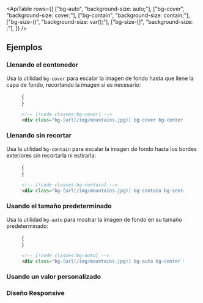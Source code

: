 

<ApiTable
  rows={[
    ["bg-auto", "background-size: auto;"],
    ["bg-cover", "background-size: cover;"],
    ["bg-contain", "background-size: contain;"],
    ["bg-size-(<custom-property>)", "background-size: var(<custom-property>);"],
    ["bg-size-[<value>]", "background-size: <value>;"],
  ]}
/>

## Ejemplos

### Llenando el contenedor

Usa la utilidad `bg-cover` para escalar la imagen de fondo hasta que llene la capa de fondo, recortando la imagen si es necesario:

<Figure>

<Example>
  {
    <div className="relative mx-auto flex w-56 items-center justify-center overflow-hidden rounded-lg sm:w-96">
      <div className="absolute inset-0">
        <Stripes border className="h-full rounded-lg" />
      </div>
      <div className="relative z-10 h-48 w-full bg-[url(https://images.unsplash.com/photo-1554629947-334ff61d85dc?ixid=MnwxMjA3fDB8MHxwaG90by1wYWdlfHx8fGVufDB8fHx8&ixlib=rb-1.2.1&auto=format&fit=crop&w=512&h=640&q=80)] bg-cover bg-center bg-no-repeat"></div>
    </div>
  }
</Example>

```html
<!-- [!code classes:bg-cover] -->
<div class="bg-[url(/img/mountains.jpg)] bg-cover bg-center"></div>
```

</Figure>

### Llenando sin recortar

Usa la utilidad `bg-contain` para escalar la imagen de fondo hasta los bordes exteriores sin recortarla ni estirarla:

<Figure>

<Example>
  {
    <div className="relative mx-auto flex w-56 items-center justify-center overflow-hidden rounded-lg sm:w-96">
      <div className="absolute inset-0">
        <Stripes border className="h-full rounded-lg" />
      </div>
      <div className="relative z-10 h-48 w-full bg-[url(https://images.unsplash.com/photo-1554629947-334ff61d85dc?ixid=MnwxMjA3fDB8MHxwaG90by1wYWdlfHx8fGVufDB8fHx8&ixlib=rb-1.2.1&auto=format&fit=crop&w=512&h=640&q=80)] bg-contain bg-center bg-no-repeat sm:bg-top"></div>
    </div>
  }
</Example>

```html
<!-- [!code classes:bg-contain] -->
<div class="bg-[url(/img/mountains.jpg)] bg-contain bg-center"></div>
```

</Figure>

### Usando el tamaño predeterminado

Usa la utilidad `bg-auto` para mostrar la imagen de fondo en su tamaño predeterminado:

<Figure>

<Example>
  {
    <div className="relative mx-auto flex h-48 w-56 items-center justify-center overflow-hidden rounded-lg sm:w-96">
      <div className="absolute inset-0">
        <Stripes border className="h-full rounded-lg" />
      </div>
      <div className="relative z-10 h-full w-full bg-[url(https://images.unsplash.com/photo-1554629947-334ff61d85dc?ixid=MnwxMjA3fDB8MHxwaG90by1wYWdlfHx8fGVufDB8fHx8&ixlib=rb-1.2.1&auto=format&fit=crop&w=128&h=160&q=80)] bg-auto bg-center bg-no-repeat"></div>
    </div>
  }
</Example>

```html
<!-- [!code classes:bg-auto] -->
<div class="bg-[url(/img/mountains.jpg)] bg-auto bg-center bg-no-repeat"></div>
```

</Figure>

### Usando un valor personalizado

<UsingACustomValue utility="bg-size" value="auto_100px" name="background size" variable="image-size" />

### Diseño Responsive

<ResponsiveDesign property="background-size" defaultClass="bg-auto" featuredClass="bg-contain" />
